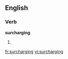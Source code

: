 
==English==

===Verb===
'''surcharging'''

# {{present participle of|surcharge}}

[[fr:surcharging]]
[[vi:surcharging]]